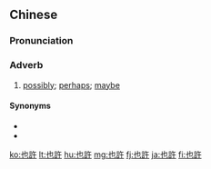 {{also|也许}}
==Chinese==
{{zh-forms|s=也许}}

===Pronunciation===
{{zh-pron
|m=yěxǔ
|ma=y
|c=jaa5 heoi2
|cat=adv
}}

===Adverb===
{{zh-adv}}

# [[possibly]]; [[perhaps]]; [[maybe]]

====Synonyms====
* {{zh-l|或許}}
* {{zh-l|可能}}

{{zh-cat|Beginning}}

[[ko:也許]]
[[lt:也許]]
[[hu:也許]]
[[mg:也許]]
[[fj:也許]]
[[ja:也許]]
[[fi:也許]]